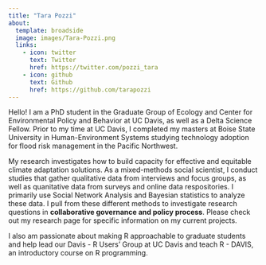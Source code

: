 ```yaml
---
title: "Tara Pozzi"
about:
  template: broadside
  image: images/Tara-Pozzi.png
  links:
    - icon: twitter
      text: Twitter
      href: https://twitter.com/pozzi_tara
    - icon: github
      text: Github
      href: https://github.com/tarapozzi
---
```


Hello! I am a PhD student in the Graduate Group of Ecology and Center for Environmental Policy and Behavior at UC Davis, as well as a Delta Science Fellow. Prior to my time at UC Davis, I completed my masters at Boise State University in Human-Environment Systems studying technology adoption for flood risk management in the Pacific Northwest.

My research investigates how to build capacity for effective and equitable climate adaptation solutions. As a mixed-methods social scientist, I conduct studies that gather qualitative data from interviews and focus groups, as well as quanitative data from surveys and online data respositories. I primarily use Social Network Analysis and Bayesian statistics to analyze these data. I pull from these different methods to investigate research questions in **collaborative governance and policy process**. Please check out my research page for specific information on my current projects.

I also am passionate about making R approachable to graduate students and help lead our Davis - R Users' Group at UC Davis and teach R - DAVIS, an introductory course on R programming.
